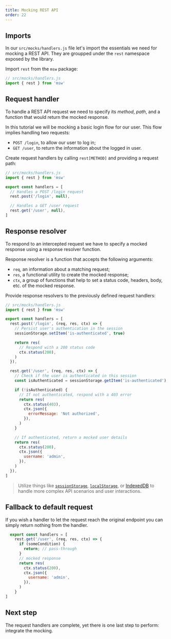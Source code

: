 ```yaml
---
title: Mocking REST API
order: 22
---
```


## Imports

In our `src/mocks/handlers.js` file let's import the essentials we need for mocking a REST API. They are groupped under the `rest` namespace exposed by the library.

<Action>
  Import <code>rest</code> from the <code>msw</code> package:
</Action>

```js showLineNumbers
// src/mocks/handlers.js
import { rest } from 'msw'
```

## Request handler

To handle a REST API request we need to specify its _method_, _path_, and a function that would return the mocked response.

In this tutorial we will be mocking a basic login flow for our user. This flow implies handling two requests:

- `POST /login`, to allow our user to log in;
- `GET /user`, to return the information about the logged in user.

<Action>
  Create request handlers by calling <code>rest[METHOD]</code> and providing a
  request path:
</Action>

```js showLineNumbers focusedLines=6,9
// src/mocks/handlers.js
import { rest } from 'msw'

export const handlers = [
  // Handles a POST /login request
  rest.post('/login', null),

  // Handles a GET /user request
  rest.get('/user', null),
]
```

## Response resolver

To respond to an intercepted request we have to specify a mocked response using a response resolver function.

Response resolver is a function that accepts the following arguments:

- `req`, an information about a matching request;
- `res`, a functional utility to create the mocked response;
- `ctx`, a group of functions that help to set a status code, headers, body, etc. of the mocked response.

<Action>
  Provide response resolvers to the previously defined request handlers:
</Action>

```js showLineNumbers focusedLines=9-12,21-25,30-35
// src/mocks/handlers.js
import { rest } from 'msw'

export const handlers = [
  rest.post('/login', (req, res, ctx) => {
    // Persist user's authentication in the session
    sessionStorage.setItem('is-authenticated', true)

    return res(
      // Respond with a 200 status code
      ctx.status(200),
    )
  }),

  rest.get('/user', (req, res, ctx) => {
    // Check if the user is authenticated in this session
    const isAuthenticated = sessionStorage.getItem('is-authenticated')

    if (!isAuthenticated) {
      // If not authenticated, respond with a 403 error
      return res(
        ctx.status(403),
        ctx.json({
          errorMessage: 'Not authorized',
        }),
      )
    }

    // If authenticated, return a mocked user details
    return res(
      ctx.status(200),
      ctx.json({
        username: 'admin',
      }),
    )
  }),
]
```

> Utilize things like [`sessionStorage`](https://developer.mozilla.org/en-US/docs/Web/API/Window/sessionStorage), [`localStorage`](https://developer.mozilla.org/en-US/docs/Web/API/Window/localStorage), or [IndexedDB](https://developer.mozilla.org/en-US/docs/Web/API/IndexedDB_API) to handle more complex API scenarios and user interactions.

## Fallback to default request

If you wish a handler to let the request reach the original endpoint you can simply return nothing from the handler.

```js
  export const handlers = [
    rest.get('/user', (req, res, ctx) => {
      if (someCondition) {
        return; // pass-through
      }
      // mocked response
      return res(
        ctx.status(200),
        ctx.json({
          username: 'admin',
        }),
      )
    }
]
```

## Next step

The request handlers are complete, yet there is one last step to perform: integrate the mocking.


<PageLink page={IntegratePage} url="/docs/getting-started/integrate" />
